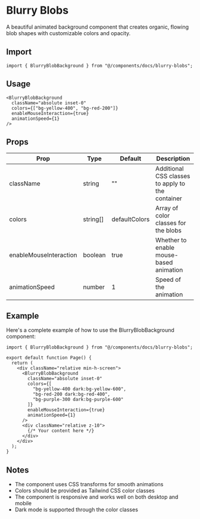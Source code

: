 # Blurry Blobs

A beautiful animated background component that creates organic, flowing blob shapes with customizable colors and opacity.

## Import

```tsx
import { BlurryBlobBackground } from "@/components/docs/blurry-blobs";
```

## Usage

```tsx
<BlurryBlobBackground
  className="absolute inset-0"
  colors={["bg-yellow-400", "bg-red-200"]}
  enableMouseInteraction={true}
  animationSpeed={1}
/>
```

## Props

| Prop | Type | Default | Description |
|------|------|---------|-------------|
| className | string | "" | Additional CSS classes to apply to the container |
| colors | string[] | defaultColors | Array of color classes for the blobs |
| enableMouseInteraction | boolean | true | Whether to enable mouse-based animation |
| animationSpeed | number | 1 | Speed of the animation |

## Example

Here's a complete example of how to use the BlurryBlobBackground component:

```tsx
import { BlurryBlobBackground } from "@/components/docs/blurry-blobs";

export default function Page() {
  return (
    <div className="relative min-h-screen">
      <BlurryBlobBackground
        className="absolute inset-0"
        colors={[
          "bg-yellow-400 dark:bg-yellow-600",
          "bg-red-200 dark:bg-red-400",
          "bg-purple-300 dark:bg-purple-600"
        ]}
        enableMouseInteraction={true}
        animationSpeed={1}
      />
      <div className="relative z-10">
        {/* Your content here */}
      </div>
    </div>
  );
}
```

## Notes

- The component uses CSS transforms for smooth animations
- Colors should be provided as Tailwind CSS color classes
- The component is responsive and works well on both desktop and mobile
- Dark mode is supported through the color classes 